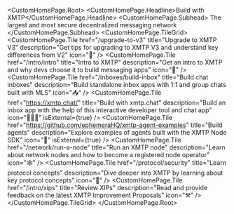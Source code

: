 
<CustomHomePage.Root>
  <CustomHomePage.Headline>Build with XMTP</CustomHomePage.Headline>
  <CustomHomePage.Subhead>
    The largest and most secure decentralized messaging network
  </CustomHomePage.Subhead>
  <CustomHomePage.TileGrid>
    <CustomHomePage.Tile
      href="/upgrade-to-v3"
      title="Upgrade to XMTP V3"
      description="Get tips for upgrading to XMTP V3 and understand key differences from V2"
      icon="🚀"
    />
    <CustomHomePage.Tile
      href="/intro/intro"
      title="Intro to XMTP"
      description="Get an intro to XMTP and why devs choose it to build messaging apps"
      icon="🤝"
    />
    <CustomHomePage.Tile
      href="/inboxes/build-inbox"
      title="Build chat inboxes"
      description="Build standalone inbox apps with 1:1 and group chats built with MLS"
      icon="📥"
    />
    <CustomHomePage.Tile
      href="https://xmtp.chat/"
      title="Build with xmtp.chat"
      description="Build an inbox app with the help of this interactive developer tool and chat app"
      icon="🧑🏽‍💻"
      isExternal={true}
    />
    <CustomHomePage.Tile
      href="https://github.com/ephemeraHQ/xmtp-agent-examples"
      title="Build agents"
      description="Explore examples of agents built with the XMTP Node SDK"
      icon="🤖"
      isExternal={true}
    />
    <CustomHomePage.Tile
      href="/network/run-a-node"
      title="Run an XMTP node"
      description="Learn about network nodes and how to become a registered node operator"
      icon="🕸️"
    />
    <CustomHomePage.Tile
      href="/protocol/security"
      title="Learn protocol concepts"
      description="Dive deeper into XMTP by learning about key protocol concepts"
      icon="🧠"
    />
    <CustomHomePage.Tile
      href="/intro/xips"
      title="Review XIPs"
      description="Read and provide feedback on the latest XMTP Improvement Proposals"
      icon="⚒️"
    />
  </CustomHomePage.TileGrid>
</CustomHomePage.Root>
